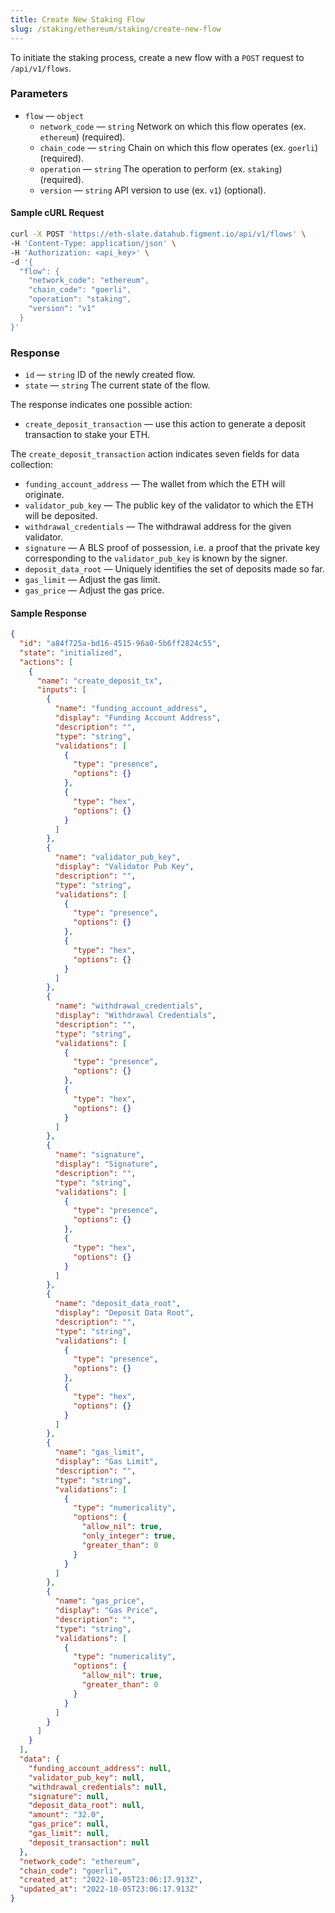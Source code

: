 ```yaml
---
title: Create New Staking Flow
slug: /staking/ethereum/staking/create-new-flow
---
```


To initiate the staking process, create a new flow with a `POST` request to `/api/v1/flows`.

### Parameters

- `flow` &mdash; `object`
  - `network_code` &mdash; `string` Network on which this flow operates (ex. `ethereum`) (required).
  - `chain_code` &mdash; `string` Chain on which this flow operates (ex. `goerli`) (required).
  - `operation` &mdash; `string` The operation to perform (ex. `staking`) (required).
  - `version` &mdash; `string` API version to use (ex. `v1`) (optional).

#### Sample cURL Request

```bash {5-10}
curl -X POST 'https://eth-slate.datahub.figment.io/api/v1/flows' \
-H 'Content-Type: application/json' \
-H 'Authorization: <api_key>' \
-d '{
  "flow": {
    "network_code": "ethereum",
    "chain_code": "goerli",
    "operation": "staking",
    "version": "v1"
  }
}'
```

### Response

- `id` &mdash; `string` ID of the newly created flow.
- `state` &mdash; `string` The current state of the flow.

The response indicates one possible action:

- `create_deposit_transaction` &mdash; use this action to generate a deposit transaction to stake your ETH.

The `create_deposit_transaction` action indicates seven fields for data collection:

- `funding_account_address` &mdash; The wallet from which the ETH will originate.
- `validator_pub_key` &mdash; The public key of the validator to which the ETH will be deposited.
- `withdrawal_credentials` &mdash; The withdrawal address for the given validator.
- `signature` &mdash; A BLS proof of possession, i.e. a proof that the private key corresponding to the `validator_pub_key` is known by the signer.
- `deposit_data_root` &mdash; Uniquely identifies the set of deposits made so far.
- `gas_limit` &mdash; Adjust the gas limit.
- `gas_price` &mdash; Adjust the gas price.

#### Sample Response

```json {2-3,6,9,25,41,57,73,89,105}
{
  "id": "a84f725a-bd16-4515-96a0-5b6ff2824c55",
  "state": "initialized",
  "actions": [
    {
      "name": "create_deposit_tx",
      "inputs": [
        {
          "name": "funding_account_address",
          "display": "Funding Account Address",
          "description": "",
          "type": "string",
          "validations": [
            {
              "type": "presence",
              "options": {}
            },
            {
              "type": "hex",
              "options": {}
            }
          ]
        },
        {
          "name": "validator_pub_key",
          "display": "Validator Pub Key",
          "description": "",
          "type": "string",
          "validations": [
            {
              "type": "presence",
              "options": {}
            },
            {
              "type": "hex",
              "options": {}
            }
          ]
        },
        {
          "name": "withdrawal_credentials",
          "display": "Withdrawal Credentials",
          "description": "",
          "type": "string",
          "validations": [
            {
              "type": "presence",
              "options": {}
            },
            {
              "type": "hex",
              "options": {}
            }
          ]
        },
        {
          "name": "signature",
          "display": "Signature",
          "description": "",
          "type": "string",
          "validations": [
            {
              "type": "presence",
              "options": {}
            },
            {
              "type": "hex",
              "options": {}
            }
          ]
        },
        {
          "name": "deposit_data_root",
          "display": "Deposit Data Root",
          "description": "",
          "type": "string",
          "validations": [
            {
              "type": "presence",
              "options": {}
            },
            {
              "type": "hex",
              "options": {}
            }
          ]
        },
        {
          "name": "gas_limit",
          "display": "Gas Limit",
          "description": "",
          "type": "string",
          "validations": [
            {
              "type": "numericality",
              "options": {
                "allow_nil": true,
                "only_integer": true,
                "greater_than": 0
              }
            }
          ]
        },
        {
          "name": "gas_price",
          "display": "Gas Price",
          "description": "",
          "type": "string",
          "validations": [
            {
              "type": "numericality",
              "options": {
                "allow_nil": true,
                "greater_than": 0
              }
            }
          ]
        }
      ]
    }
  ],
  "data": {
    "funding_account_address": null,
    "validator_pub_key": null,
    "withdrawal_credentials": null,
    "signature": null,
    "deposit_data_root": null,
    "amount": "32.0",
    "gas_price": null,
    "gas_limit": null,
    "deposit_transaction": null
  },
  "network_code": "ethereum",
  "chain_code": "goerli",
  "created_at": "2022-10-05T23:06:17.913Z",
  "updated_at": "2022-10-05T23:06:17.913Z"
}
```
